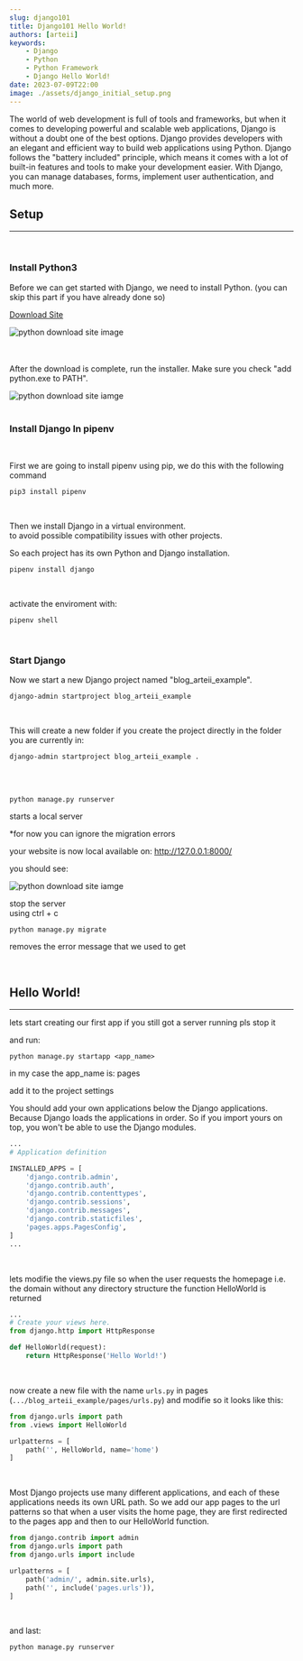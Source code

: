 ```yaml
---
slug: django101
title: Django101 Hello World!
authors: [arteii]
keywords: 
    - Django 
    - Python 
    - Python Framework 
    - Django Hello World!
date: 2023-07-09T22:00
image: ./assets/django_initial_setup.png
---
```



The world of web development is full of tools and frameworks, but when it comes to developing powerful and scalable web applications,
Django is without a doubt one of the best options.
Django provides developers with an elegant and efficient way to build web applications using Python.
Django follows the "battery included" principle,
which means it comes with a lot of built-in features and tools to make your development easier.
With Django, you can manage databases, forms, implement user authentication, and much more.

<!--truncate-->


## Setup

---

<br />

### Install Python3

Before we can get started with Django, we need to install Python.
(you can skip this part if you have already done so)

[Download Site](https://www.python.org/downloads/)

<img src={python_download_site} width={450} alt="python download site image" />

<br />
<br />
<br />

After the download is complete, run the installer. Make sure you check "add python.exe to PATH".

<img src={python_installer_path} width={450} alt="python download site iamge" />

<br />
<br />

### Install Django In pipenv

<br />

First we are going to install pipenv using pip, we do this with the following command

```
pip3 install pipenv
```

<br />

Then we install Django in a virtual environment.<br />
to avoid possible compatibility issues with other projects.

So each project has its own Python and Django installation.

```
pipenv install django
```

<br />

activate the enviroment with:

```
pipenv shell
```

<br />

### Start Django

Now we start a new Django project named "blog_arteii_example".

```
django-admin startproject blog_arteii_example
```

<br />

This will create a new folder if you create the project directly in the folder you are currently in:

```
django-admin startproject blog_arteii_example .
```

<br />
<br />

```
python manage.py runserver
```

starts a local server

\*for now you can ignore the migration errors

your website is now local available on:
http://127.0.0.1:8000/

you should see:

<img src={django_initial_setup} width={550} alt="python download site iamge" />

stop the server<br />
using ctrl + c

```
python manage.py migrate
```

removes the error message that we used to get

<br />

## Hello World!

---

lets start creating our first app
if you still got a server running pls stop it

and run:

```
python manage.py startapp <app_name>
```

in my case the app_name is: pages

add it to the project settings

You should add your own applications below the Django applications.
Because Django loads the applications in order.
So if you import yours on top, you won't be able to use the Django modules.

```py title=".../blog_arteii_example/blog_arteii_example/settings.py" {11}
...
# Application definition

INSTALLED_APPS = [
    'django.contrib.admin',
    'django.contrib.auth',
    'django.contrib.contenttypes',
    'django.contrib.sessions',
    'django.contrib.messages',
    'django.contrib.staticfiles',
    'pages.apps.PagesConfig',
]
...
```

<br />

lets modifie the views.py file
so when the user requests the homepage i.e. the domain without any directory structure
the function HelloWorld is returned

```py title=".../blog_arteii_example/pages/views.py" {3-6}
...
# Create your views here.
from django.http import HttpResponse

def HelloWorld(request):
    return HttpResponse('Hello World!')
```

<br />

now create a new file with the name `urls.py` in pages (`.../blog_arteii_example/pages/urls.py`)
and modifie so it looks like this:

```py title=".../blog_arteii_example/pages/urls.py" {1-6}
from django.urls import path
from .views import HelloWorld

urlpatterns = [
    path('', HelloWorld, name='home')
]
```

<br />

Most Django projects use many different applications,
and each of these applications needs its own URL path.
So we add our app pages to the url patterns so that when a user visits the home page,
they are first redirected to the pages app and then to our HelloWorld function.

```py title=".../blog_arteii_example/blog_arteii_example/urls.py" {3,7}
from django.contrib import admin
from django.urls import path
from django.urls import include

urlpatterns = [
    path('admin/', admin.site.urls),
    path('', include('pages.urls')),
]
```

<br />

and last:

```
python manage.py runserver
```
